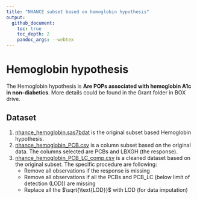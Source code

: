 ```yaml
---
title: "NHANCE subset based on hemoglobin hypothesis"
output:
  github_document:
    toc: true
    toc_depth: 2
    pandoc_args: --webtex
---
```


# Hemoglobin hypothesis

The Hemoglobin hypothesis is __Are POPs associated with hemoglobin A1c in non-diabetics__. More details could be found in the Grant folder in BOX drive. 

## Dataset 

1. [nhance_hemoglobin.sas7bdat](./nhance_hemoglobin.sas7bdat) is the original subset based Hemoglobin hypothesis.
1. [nhance_hemoglobin_PCB.csv](./nhance_hemoglobin_PCB.csv) is a column subset based on the original data. The columns selected are PCBs and LBXGH (the response). 
1. [nhance_hemoglobin_PCB_LC_comp.csv](./nhance_hemoglobin_PCB_LC_comp.csv) is a cleaned dataset based on the original subset. The specific procedure are following:
    - Remove all observations if the response is missing
    - Remove all observations if all the PCBs and PCB_LC (below limit of detection (LOD)) are missing 
    - Replace all the $\sqrt{\text{LOD}}$ with LOD (for data imputation)